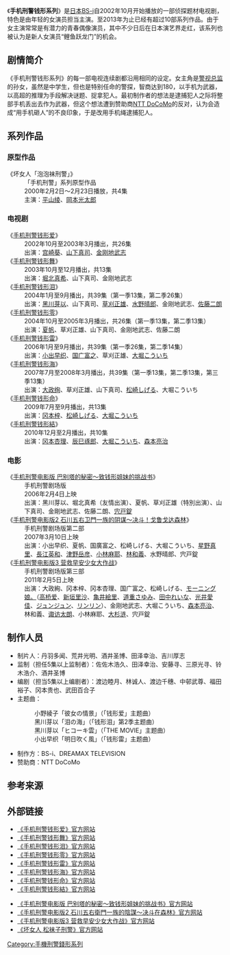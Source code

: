 {{unreferenced|time=2013-07-10T16:26:28+00:00}}
《'''手机刑警钱形系列'''》是[[日本|日本]][[BS-i|BS-i]]自2002年10月开始播放的一部侦探题材电视剧，特色是由年轻的女演员担当主演。至2013年为止已经有超过10部系列作品。由于女主演常常是有潜力的青春偶像演员，其中不少日后在日本演艺界走红，该系列也被认为是新人女演员“鲤鱼跃龙门”的机会。

==剧情简介==
《手机刑警钱形系列》的每一部电视连续剧都沿用相同的设定。女主角是[[警视总监|警视总监]]的孙女，虽然是中学生，但也是特别任命的警探，智商达到180，以手机为武器，以高超的推理为手段解决谜题、捉拿犯人。最初制作者的想法是逮捕犯人之际将整部手机丢出去作为武器，但这个想法遭到赞助商[[NTT_DoCoMo|NTT DoCoMo]]的反对，认为会造成“用手机砸人”的不良印象，于是改用手机绳逮捕犯人。

== 系列作品 ==
===原型作品===
; 《坏女人「泡泡袜刑警」》
:「手机刑警」系列原型作品
:2000年2月2日～2月23日播放，共4集
:主演：[[平山绫|平山绫]]、[[岡本光太郎|岡本光太郎]]

=== 电视剧 ===
; 《[[手机刑警钱形爱|手机刑警钱形爱]]》
: 2002年10月至2003年3月播出，共26集
: 出演：[[宫崎葵|宫崎葵]]、[[山下真司|山下真司]]、[[金刚地武志|金刚地武志]]
; 《[[手机刑警钱形舞|手机刑警钱形舞]]》
: 2003年10月至12月播出，共13集
: 出演：[[堀北真希|堀北真希]]、山下真司、金刚地武志
; 《[[手机刑警钱形泪|手机刑警钱形泪]]》
: 2004年1月至9月播出，共39集（第一季13集，第二季26集）
: 出演：[[黑川芽以|黑川芽以]]、山下真司、[[草刈正雄|草刈正雄]]、[[水野晴郎|水野晴郎]]、金刚地武志、[[佐藤二朗|佐藤二朗]]
; 《[[手机刑警钱形零|手机刑警钱形零]]》
: 2004年10月至2005年3月播出，共26集（第一季13集，第二季13集）
: 出演：[[夏帆|夏帆]]、草刈正雄、山下真司、金刚地武志、佐藤二朗
; 《[[手机刑警钱形雷|手机刑警钱形雷]]》
: 2006年1月至9月播出，共39集（第一季26集，第二季14集）
: 出演：[[小出早织|小出早织]]、[[国广富之|国广富之]]、草刈正雄、[[大堀こういち|大堀こういち]] 
; 《[[手机刑警钱形海|手机刑警钱形海]]》
: 2007年7月至2008年3月播出，共39集（第一季13集，第二季13集，第三季13集）
: 出演：[[大政绚|大政绚]]、草刈正雄、山下真司、[[松崎しげる|松崎しげる]]、大堀こういち
; 《[[手机刑警钱形命|手机刑警钱形命]]》
: 2009年7月至9月播出，共13集
: 出演：[[冈本梓|冈本梓]]、[[松崎しげる|松崎しげる]]、[[大堀こういち|大堀こういち]]
; 《[[手机刑警钱形結|手机刑警钱形結]]》
: 2010年12月至2月播出，共10集
: 出演：[[冈本杏理|冈本杏理]]、[[辰巳琢郎|辰巳琢郎]]、[[大堀こういち|大堀こういち]]、[[森本亮治|森本亮治]]

=== 电影 ===
; 《[[手机刑警电影版_巴别塔的秘密〜致钱形姐妹的挑战书|手机刑警电影版 巴别塔的秘密〜致钱形姐妹的挑战书]]》
:手机刑警剧场版
: 2006年2月4日上映
: 出演：黑川芽以、堀北真希（友情出演）、夏帆、草刈正雄（特別出演）、山下真司、金剛地武志、佐藤二朗、[[宍戸錠|宍戸錠]]
; 《[[手机刑警电影版2_石川五右卫門一族的阴谋〜决斗！戈鲁戈达森林|手机刑警电影版2 石川五右卫門一族的阴谋〜决斗！戈鲁戈达森林]]》
: 手机刑警剧场版第二部
: 2007年3月10日上映
: 出演：小出早织、夏帆、国廣富之、松崎しげる、大堀こういち、[[星野真里|星野真里]]、[[長江英和|長江英和]]、[[津野岳彦|津野岳彦]]、[[小林麻耶|小林麻耶]]、[[林和義|林和義]]、水野晴郎、宍戸錠
; 《[[手机刑警电影版3_营救早安少女大作战|手机刑警电影版3 营救早安少女大作战]]》
: 手机刑警剧场版第三部
: 2011年2月5日上映
: 出演：大政絢、冈本梓、冈本杏理、国广富之、松崎しげる、[[モーニング娘。|モーニング娘。]]（[[高桥爱|高桥爱]]、[[新垣里沙|新垣里沙]]、[[亀井絵里|亀井絵里]]、[[道重さゆみ|道重さゆみ]]、[[田中れいな|田中れいな]]、[[光井愛佳|光井愛佳]]、[[ジュンジュン|ジュンジュン]]、[[リンリン_(ハロー!プロジェクト)|リンリン]]）、金刚地武志、大堀こういち、[[森本亮治|森本亮治]]、林和義、[[诹访太朗|诹访太朗]]、小林麻耶、[[大杉涟|大杉涟]]、宍戸錠

==制作人员==
*制片人：丹羽多闻、荒井光明、酒井圣博、田泽幸治、吉川厚志
*监制（担任5集以上监制者）：佐佐木浩久、田泽幸治、安藤寻、三原光寻、铃木浩介、酒井圣博
*编剧（担当5集以上编剧者）：渡边睦月、林诚人、渡边千穗、中邨武尊、福田裕子、冈本贵也、武田百合子
*主题曲：
*:小野綾子「彼女の情景」（「钱形爱」主题曲）
*:黑川芽以「泪の海」（「钱形泪」第2季主题曲）
*:黑川芽以「ヒコーキ雲」（「THE MOVIE」主题曲）
*:小出早织「明日吹く風」（「钱形雷」主题曲）
*制作方：BS-i、DREAMAX TELEVISION
*赞助商：NTT DoCoMo

==参考来源==
{{reflist}}

==外部链接==
* [http://w3.bs-tbs.co.jp/zenigataai/ 《手机刑警钱形爱》官方网站] {{Wayback|url=http://w3.bs-tbs.co.jp/zenigataai/ |date=20111102131035 }}{{ja}}
* [http://w3.bs-tbs.co.jp/zenigatamai/ 《手机刑警钱形舞》官方网站] {{Wayback|url=http://w3.bs-tbs.co.jp/zenigatamai/ |date=20120614011737 }}{{ja}}
* [http://w3.bs-tbs.co.jp/zenigatarui/ 《手机刑警钱形泪》官方网站] {{Wayback|url=http://w3.bs-tbs.co.jp/zenigatarui/ |date=20111119124918 }}{{ja}}
* [http://w3.bs-tbs.co.jp/zenigatarei/ 《手机刑警钱形零》官方网站] {{Wayback|url=http://w3.bs-tbs.co.jp/zenigatarei/ |date=20111219023011 }}{{ja}}
* [http://w3.bs-tbs.co.jp/zenigatarai/ 《手机刑警钱形雷》官方网站] {{Wayback|url=http://w3.bs-tbs.co.jp/zenigatarai/ |date=20111102033212 }}{{ja}}
* [http://w3.bs-tbs.co.jp/zenigatakai/ 《手机刑警钱形海》官方网站] {{Wayback|url=http://w3.bs-tbs.co.jp/zenigatakai/ |date=20110920074759 }}{{ja}}
* [http://w3.bs-tbs.co.jp/zenigatamei/ 《手机刑警钱形命》官方网站] {{Wayback|url=http://w3.bs-tbs.co.jp/zenigatamei/ |date=20120401005936 }}{{ja}}
* [http://w3.bs-tbs.co.jp/zenigatayui/ 《手机刑警钱形結》官方网站] {{Wayback|url=http://w3.bs-tbs.co.jp/zenigatayui/ |date=20130128185449 }}{{ja}}

* [http://w3.bs-tbs.co.jp/zenigatamovie/ 《手机刑警电影版 巴别塔的秘密～致钱形姐妹的挑战书》官方网站] {{Wayback|url=http://w3.bs-tbs.co.jp/zenigatamovie/ |date=20111219025216 }}{{ja}}
* [http://w3.bs-tbs.co.jp/zenigatamovie2/ 《手机刑警电影版2 石川五右衛門一族的陰謀～决斗在森林》官方网站] {{Wayback|url=http://w3.bs-tbs.co.jp/zenigatamovie2/ |date=20120401011137 }}{{ja}}
* [http://w3.bs-tbs.co.jp/zenigatamovie3/ 《手机刑警电影版3 营救早安少女大作战》官方网站] {{Wayback|url=http://w3.bs-tbs.co.jp/zenigatamovie3/ |date=20120124040728 }}{{ja}}
* [http://www.tbs.co.jp/tbs-ch/lineup/d0304.html 《坏女人 松袜子刑警》官方网站] {{Wayback|url=http://www.tbs.co.jp/tbs-ch/lineup/d0304.html |date=20090527030119 }}{{ja}}

{{DEFAULTSORT:Kētai Deka Zenigata}}
[[Category:手機刑警錢形系列|Category:手機刑警錢形系列]]